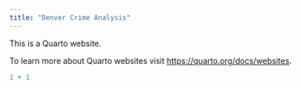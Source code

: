 ---
title: "Denver Crime Analysis"
---

This is a Quarto website.

To learn more about Quarto websites visit <https://quarto.org/docs/websites>.

```{r}
1 + 1
```
